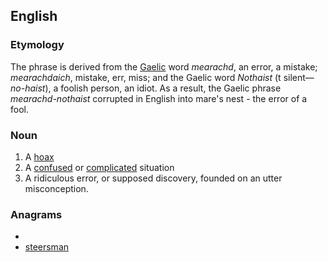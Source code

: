 ==English==

===Etymology===
The phrase is derived from the [[w:Gaelic|Gaelic]] word ''mearachd'', an error, a mistake; ''mearachdaich'', mistake, err, miss; and the Gaelic word ''Nothaist'' (t silent—''no-haist''), a foolish person, an idiot. As a result, the Gaelic phrase ''mearachd-nothaist'' corrupted in English into mare's nest - the error of a fool.

===Noun===
{{en-noun|sg=[[mare]]'s [[nest]]}}

# A [[hoax]]
# A [[confused]] or [[complicated]] situation
# A ridiculous error, or supposed discovery, founded on an utter misconception.

===Anagrams===
* {{alphagram|aeemnrsst}}
* [[steersman#English|steersman]]